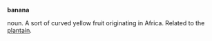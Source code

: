 '''banana'''

noun. A sort of curved yellow fruit originating in Africa. Related to the [[plantain]].